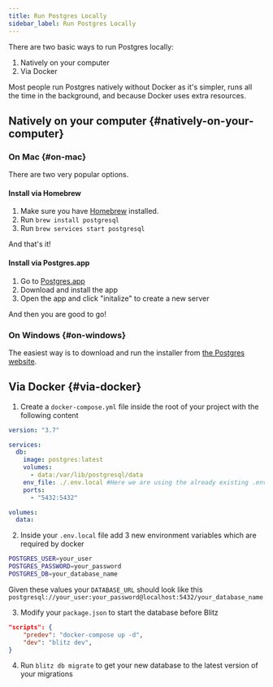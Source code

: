 ```yaml
---
title: Run Postgres Locally
sidebar_label: Run Postgres Locally
---
```


There are two basic ways to run Postgres locally:

1. Natively on your computer
2. Via Docker

Most people run Postgres natively without Docker as it's simpler, runs all the time in the background, and because Docker uses extra resources.

## Natively on your computer {#natively-on-your-computer}

### On Mac {#on-mac}

There are two very popular options.

#### Install via Homebrew

1. Make sure you have [Homebrew](https://brew.sh/) installed.
2. Run `brew install postgresql`
3. Run `brew services start postgresql`

And that's it!

#### Install via Postgres.app

1. Go to [Postgres.app](https://postgresapp.com/)
2. Download and install the app
3. Open the app and click "initalize" to create a new server

And then you are good to go!

### On Windows {#on-windows}

The easiest way is to download and run the installer from [the Postgres website](https://www.postgresql.org/download/windows/).

## Via Docker {#via-docker}

1. Create a `docker-compose.yml` file inside the root of your project with the following content

```yaml
version: "3.7"

services:
  db:
    image: postgres:latest
    volumes:
      - data:/var/lib/postgresql/data
    env_file: ./.env.local #Here we are using the already existing .env.local file
    ports:
      - "5432:5432"

volumes:
  data:
```

2. Inside your `.env.local` file add 3 new environment variables which are required by docker

```bash
POSTGRES_USER=your_user
POSTGRES_PASSWORD=your_password
POSTGRES_DB=your_database_name
```

Given these values your `DATABASE_URL` should look like this `postgresql://your_user:your_password@localhost:5432/your_database_name`

3. Modify your `package.json` to start the database before Blitz

```json
"scripts": {
    "predev": "docker-compose up -d",
    "dev": "blitz dev",
}
```

4. Run `blitz db migrate` to get your new database to the latest version of your migrations
